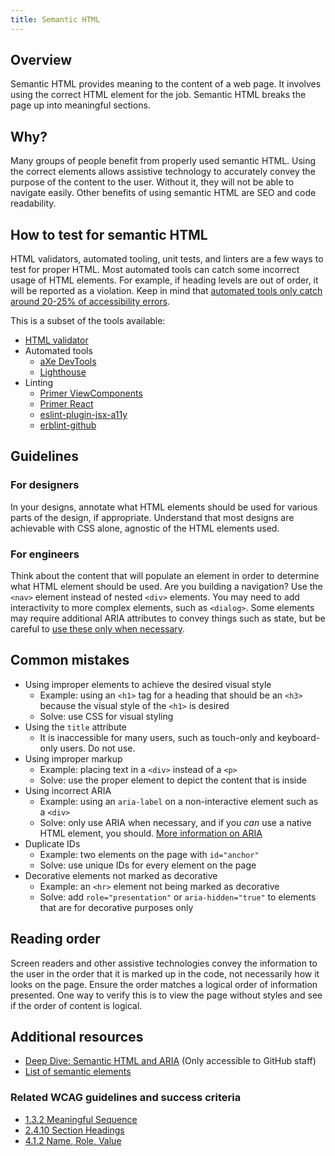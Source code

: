 ```yaml
---
title: Semantic HTML
---
```


## Overview

Semantic HTML provides meaning to the content of a web page. It involves using the correct HTML element for the job. Semantic HTML breaks the page up into meaningful sections.

## Why?

Many groups of people benefit from properly used semantic HTML. Using the correct elements allows assistive technology to accurately convey the purpose of the content to the user. Without it, they will not be able to navigate easily. Other benefits of using semantic HTML are SEO and code readability.

## How to test for semantic HTML

HTML validators, automated tooling, unit tests, and linters are a few ways to test for proper HTML. Most automated tools can catch some incorrect usage of HTML elements. For example, if heading levels are out of order, it will be reported as a violation. Keep in mind that [automated tools only catch around 20-25% of accessibility errors](https://www.essentialaccessibility.com/blog/automated-accessibility-testing-tools-how-much-do-scans-catch#:~:text=For%20WCAG%202.1%20AA%20tests,by%20yes%20or%20no%20conditions.).

This is a subset of the tools available:

- [HTML validator](https://validator.w3.org/)
- Automated tools
    - [aXe DevTools](https://www.deque.com/axe/devtools/)
    - [Lighthouse](https://github.com/GoogleChrome/lighthouse)
- Linting
    - [Primer ViewComponents](https://github.com/primer/view_components/blob/main/docs/content/linting.md)
    - [Primer React](https://github.com/primer/react/blob/main/contributor-docs/CONTRIBUTING.md#linting)
    - [eslint-plugin-jsx-a11y](https://github.com/jsx-eslint/eslint-plugin-jsx-a11y)
    - [erblint-github](https://github.com/github/erblint-github)

## Guidelines

### For designers

In your designs, annotate what HTML elements should be used for various parts of the design, if appropriate. Understand that most designs are achievable with CSS alone, agnostic of the HTML elements used.

### For engineers

Think about the content that will populate an element in order to determine what HTML element should be used. Are you building a navigation? Use the `<nav>` element instead of nested `<div>` elements. You may need to add interactivity to more complex elements, such as `<dialog>`. Some elements may require additional ARIA attributes to convey things such as state, but be careful to [use these only when necessary](https://www.w3.org/TR/using-aria/#notes2).

## Common mistakes

- Using improper elements to achieve the desired visual style
    - Example: using an `<h1>` tag for a heading that should be an `<h3>` because the visual style of the `<h1>` is desired
    - Solve: use CSS for visual styling
- Using the `title` attribute
    - It is inaccessible for many users, such as touch-only and keyboard-only users. Do not use.
- Using improper markup
    - Example: placing text in a `<div>` instead of a `<p>`
    - Solve: use the proper element to depict the content that is inside
- Using incorrect ARIA
    - Example: using an `aria-label` on a non-interactive element such as a `<div>`
    - Solve: only use ARIA when necessary, and if you *can* use a native HTML element, you should. [More information on ARIA](https://www.w3.org/TR/using-aria/#notes2)
- Duplicate IDs
    - Example: two elements on the page with `id="anchor"`
    - Solve: use unique IDs for every element on the page
- Decorative elements not marked as decorative
    - Example: an `<hr>` element not being marked as decorative
    - Solve: add `role="presentation"` or `aria-hidden="true"` to elements that are for decorative purposes only

## Reading order

Screen readers and other assistive technologies convey the information to the user in the order that it is marked up in the code, not necessarily how it looks on the page. Ensure the order matches a logical order of information presented. One way to verify this is to view the page without styles and see if the order of content is logical.

## Additional resources

- [Deep Dive: Semantic HTML and ARIA](https://github.com/github/accessibility/blob/main/docs/deep-dive-notes/2022-02-16-semantic-html-and-aria.md) (Only accessible to GitHub staff)
- [List of semantic elements](https://developer.mozilla.org/en-US/docs/Web/HTML/Element)

### Related WCAG guidelines and success criteria

- [1.3.2 Meaningful Sequence](https://www.w3.org/TR/WCAG21/#meaningful-sequence)
- [2.4.10 Section Headings](https://www.w3.org/TR/WCAG21/#section-headings)
- [4.1.2 Name, Role, Value](https://www.w3.org/TR/WCAG21/#name-role-value)
